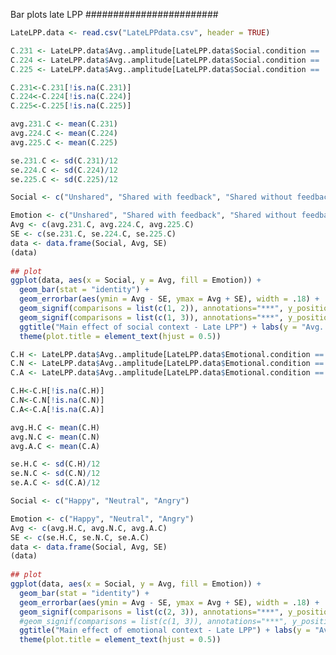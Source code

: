 ########################
Bar plots late LPP
########################
```r

LateLPP.data <- read.csv("LateLPPdata.csv", header = TRUE)


```


```r
C.231 <- LateLPP.data$Avg..amplitude[LateLPP.data$Social.condition == '231']
C.224 <- LateLPP.data$Avg..amplitude[LateLPP.data$Social.condition == '224']
C.225 <- LateLPP.data$Avg..amplitude[LateLPP.data$Social.condition == '225']

C.231<-C.231[!is.na(C.231)]
C.224<-C.224[!is.na(C.224)]
C.225<-C.225[!is.na(C.225)]

avg.231.C <- mean(C.231)
avg.224.C <- mean(C.224)
avg.225.C <- mean(C.225)

se.231.C <- sd(C.231)/12
se.224.C <- sd(C.224)/12
se.225.C <- sd(C.225)/12

Social <- c("Unshared", "Shared with feedback", "Shared without feedback")

Emotion <- c("Unshared", "Shared with feedback", "Shared without feedback") 
Avg <- c(avg.231.C, avg.224.C, avg.225.C)
SE <- c(se.231.C, se.224.C, se.225.C)
data <- data.frame(Social, Avg, SE)
(data)
 
## plot
ggplot(data, aes(x = Social, y = Avg, fill = Emotion)) +
  geom_bar(stat = "identity") +
  geom_errorbar(aes(ymin = Avg - SE, ymax = Avg + SE), width = .18) +
  geom_signif(comparisons = list(c(1, 2)), annotations="***", y_position = 2.4, tip_length = 0.03) +
  geom_signif(comparisons = list(c(1, 3)), annotations="***", y_position = 2.6, tip_length = 0.03) +
  ggtitle("Main effect of social context - Late LPP") + labs(y = "Avg. amplitude") +
  theme(plot.title = element_text(hjust = 0.5))

```

```r

C.H <- LateLPP.data$Avg..amplitude[LateLPP.data$Emotional.condition == 'Happy']
C.N <- LateLPP.data$Avg..amplitude[LateLPP.data$Emotional.condition == 'Neutral']
C.A <- LateLPP.data$Avg..amplitude[LateLPP.data$Emotional.condition == 'Angry']

C.H<-C.H[!is.na(C.H)]
C.N<-C.N[!is.na(C.N)]
C.A<-C.A[!is.na(C.A)]

avg.H.C <- mean(C.H)
avg.N.C <- mean(C.N)
avg.A.C <- mean(C.A)

se.H.C <- sd(C.H)/12
se.N.C <- sd(C.N)/12
se.A.C <- sd(C.A)/12

Social <- c("Happy", "Neutral", "Angry")

Emotion <- c("Happy", "Neutral", "Angry") 
Avg <- c(avg.H.C, avg.N.C, avg.A.C)
SE <- c(se.H.C, se.N.C, se.A.C)
data <- data.frame(Social, Avg, SE)
(data)
 
## plot
ggplot(data, aes(x = Social, y = Avg, fill = Emotion)) +
  geom_bar(stat = "identity") +
  geom_errorbar(aes(ymin = Avg - SE, ymax = Avg + SE), width = .18) +
  geom_signif(comparisons = list(c(2, 3)), annotations="***", y_position = 2.4, tip_length = 0.03) +
  #geom_signif(comparisons = list(c(1, 3)), annotations="***", y_position = 2.6, tip_length = 0.03) +
  ggtitle("Main effect of emotional context - Late LPP") + labs(y = "Avg. amplitude") +
  theme(plot.title = element_text(hjust = 0.5))

```

